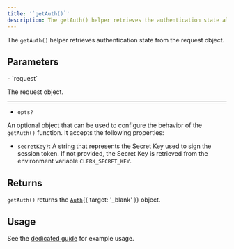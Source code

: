 ```yaml
---
title: '`getAuth()`'
description: The getAuth() helper retrieves the authentication state allowing you to protect your API routes or gather relevant data.
---
```


The `getAuth()` helper retrieves authentication state from the request object.

## Parameters

<Properties>
  - `request`

  The request object.

  ---

  - `opts?`

  An optional object that can be used to configure the behavior of the `getAuth()` function. It accepts the following properties:

  - `secretKey?`: A string that represents the Secret Key used to sign the session token. If not provided, the Secret Key is retrieved from the environment variable `CLERK_SECRET_KEY`.
</Properties>

## Returns

`getAuth()` returns the [`Auth`](/docs/references/backend/types/auth-object){{ target: '_blank' }} object.

## Usage

See the [dedicated guide](/docs/references/tanstack-react-start/read-session-data#server-side) for example usage.
